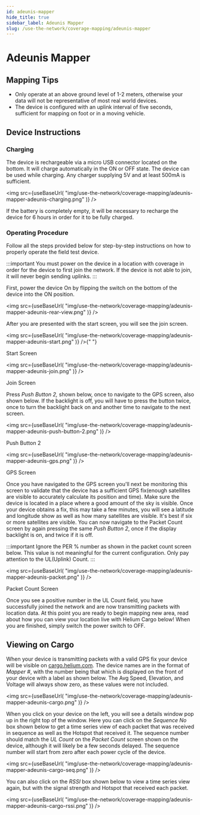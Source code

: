 ```yaml
---
id: adeunis-mapper
hide_title: true
sidebar_label: Adeunis Mapper
slug: /use-the-network/coverage-mapping/adeunis-mapper
---
```



# Adeunis Mapper

## Mapping Tips

- Only operate at an above ground level of 1-2 meters, otherwise your data will
  not be representative of most real world devices.
- The device is configured with an uplink interval of five seconds, sufficient
  for mapping on foot or in a moving vehicle.

## Device Instructions

### Charging

The device is rechargeable via a micro USB connector located on the bottom. It
will charge automatically in the ON or OFF state. The device can be used while
charging. Any charger supplying 5V and at least 500mA is sufficient.

<img
  src={useBaseUrl(
    "img/use-the-network/coverage-mapping/adeunis-mapper-adeunis-charging.png"
  )}
/>

If the battery is completely empty, it will be necessary to recharge the device
for 6 hours in order for it to be fully charged.

### Operating Procedure

Follow all the steps provided below for step-by-step instructions on how to
properly operate the field test device.

:::important
 You must power on the device in a location with coverage in order
for the device to first join the network. If the device is not able to join, it
will never begin sending uplinks. 
:::

First, power the device On by flipping the switch on the bottom of the device
into the ON position.

<img
  src={useBaseUrl(
    "img/use-the-network/coverage-mapping/adeunis-mapper-adeunis-rear-view.png"
  )}
/>

After you are presented with the start screen, you will see the join screen.

<img
  src={useBaseUrl(
    "img/use-the-network/coverage-mapping/adeunis-mapper-adeunis-start.png"
  )}
/>{" "}

Start Screen

<img
  src={useBaseUrl(
    "img/use-the-network/coverage-mapping/adeunis-mapper-adeunis-join.png"
  )}
/>

Join Screen

Press _Push Button 2,_ shown below, once to navigate to the GPS screen, also
shown below. If the backlight is off, you will have to press the button twice,
once to turn the backlight back on and another time to navigate to the next
screen.

<img
  src={useBaseUrl(
    "img/use-the-network/coverage-mapping/adeunis-mapper-adeunis-push-button-2.png"
  )}
/>

Push Button 2

<img
  src={useBaseUrl(
    "img/use-the-network/coverage-mapping/adeunis-mapper-adeunis-gps.png"
  )}
/>

GPS Screen

Once you have navigated to the GPS screen you'll next be monitoring this screen
to validate that the device has a sufficient GPS fix\(enough satellites are
visible to accurately calculate its position and time\). Make sure the device is
located in a place where a good amount of the sky is visible. Once your device
obtains a fix, this may take a few minutes, you will see a latitude and
longitude show as well as how many satellites are visible. It's best if six or
more satellites are visible. You can now navigate to the Packet Count screen by
again pressing the same _Push Button 2_, once if the display backlight is on,
and twice if it is off.

:::important
Ignore the PER % number as shown in the packet count screen below.
This value is not meaningful for the current configuration. Only pay attention
to the UL\(Uplink\) Count. 
:::

<img
  src={useBaseUrl(
    "img/use-the-network/coverage-mapping/adeunis-mapper-adeunis-packet.png"
  )}
/>

Packet Count Screen

Once you see a positive number in the UL Count field, you have successfully
joined the network and are now transmitting packets with location data. At this
point you are ready to begin mapping new area, read about how you can view your
location live with Helium Cargo below! When you are finished, simply switch the
power switch to OFF.

## Viewing on Cargo

When your device is transmitting packets with a valid GPS fix your device will
be visible on [cargo.helium.com](https://cargo.helium.com/). The device names
are in the format of _Mapper \#_, with the number being that which is displayed
on the front of your device with a label as shown below. The Avg Speed,
Elevation, and Voltage will always show zero, as these values were not included.

<img
  src={useBaseUrl(
    "img/use-the-network/coverage-mapping/adeunis-mapper-adeunis-cargo.png"
  )}
/>

When you click on your device on the left, you will see a details window pop up
in the right top of the window. Here you can click on the _Sequence No_ box
shown below to get a time series view of each packet that was received in
sequence as well as the Hotspot that received it. The sequence number should
match the _UL Count_ on the _Packet Count_ screen shown on the device, although
it will likely be a few seconds delayed. The sequence number will start from
zero after each power cycle of the device.

<img
  src={useBaseUrl(
    "img/use-the-network/coverage-mapping/adeunis-mapper-adeunis-cargo-seq.png"
  )}
/>

You can also click on the _RSSI_ box shown below to view a time series view
again, but with the signal strength and Hotspot that received each packet.

<img
  src={useBaseUrl(
    "img/use-the-network/coverage-mapping/adeunis-mapper-adeunis-cargo-rssi.png"
  )}
/>
